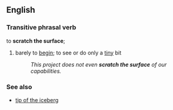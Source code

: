 ==English==
===Transitive phrasal verb===
to '''scratch the surface''';
#{{idiom}} barely to [[begin]]; to see or do only a [[tiny]] bit
#:''This project does not even '''scratch the surface''' of our capabilities.''

===See also===
*[[tip of the iceberg]]